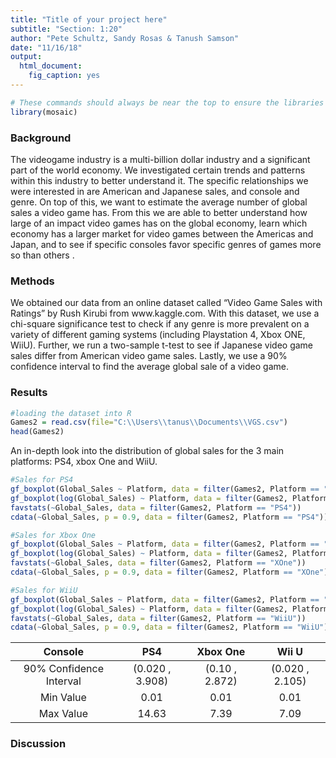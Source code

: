 ```yaml
---
title: "Title of your project here"
subtitle: "Section: 1:20"
author: "Pete Schultz, Sandy Rosas & Tanush Samson"
date: "11/16/18"
output: 
  html_document: 
    fig_caption: yes
---
```



```r
# These commands should always be near the top to ensure the libraries are loaded before the analysis.
library(mosaic)
```


### Background
The videogame industry is a multi-billion dollar industry and a significant part of the world economy. We investigated certain trends and patterns within this industry to better understand it. The specific relationships we were interested in are American and Japanese sales, and console and genre. On top of this, we want to estimate the average number of global sales a video game has. From this we are able to better understand how large of an impact video games has on the global economy, learn which economy has a larger market for video games between the Americas and Japan, and to see if specific consoles favor specific genres of games more so than others .


### Methods
We obtained our data from an online dataset called "Video Game Sales with Ratings" by Rush Kirubi from www.kaggle.com. With this dataset, we use a chi-square significance test to check if any genre is more prevalent on a variety of different gaming systems (including Playstation 4, Xbox ONE, WiiU). Further, we run a two-sample t-test to see if Japanese video game sales differ from American video game sales. Lastly, we use a 90% confidence interval to find the average global sale of a video game.

### Results

```r
#loading the dataset into R
Games2 = read.csv(file="C:\\Users\\tanus\\Documents\\VGS.csv")
head(Games2)
```

An in-depth look into the distribution of global sales for the 3 main platforms: PS4, xbox One and WiiU.

```r
#Sales for PS4
gf_boxplot(Global_Sales ~ Platform, data = filter(Games2, Platform == "PS4"))
gf_boxplot(log(Global_Sales) ~ Platform, data = filter(Games2, Platform == "PS4"))
favstats(~Global_Sales, data = filter(Games2, Platform == "PS4"))
cdata(~Global_Sales, p = 0.9, data = filter(Games2, Platform == "PS4"))
```

```r
#Sales for Xbox One
gf_boxplot(Global_Sales ~ Platform, data = filter(Games2, Platform == "XOne"))
gf_boxplot(log(Global_Sales) ~ Platform, data = filter(Games2, Platform == "XOne"))
favstats(~Global_Sales, data = filter(Games2, Platform == "XOne"))
cdata(~Global_Sales, p = 0.9, data = filter(Games2, Platform == "XOne"))
```

```r
#Sales for WiiU
gf_boxplot(Global_Sales ~ Platform, data = filter(Games2, Platform == "WiiU"))
gf_boxplot(log(Global_Sales) ~ Platform, data = filter(Games2, Platform == "WiiU"))
favstats(~Global_Sales, data = filter(Games2, Platform == "WiiU"))
cdata(~Global_Sales, p = 0.9, data = filter(Games2, Platform == "WiiU"))
```


|         Console         |       PS4       |    Xbox One    |      Wii U      |
|:-----------------------:|:---------------:|:--------------:|:---------------:|
| 90% Confidence Interval | (0.020 , 3.908) | (0.10 , 2.872) | (0.020 , 2.105) |
|        Min Value        |       0.01      |      0.01      |       0.01      |
|        Max Value        |      14.63      |      7.39      |       7.09      | 


### Discussion
